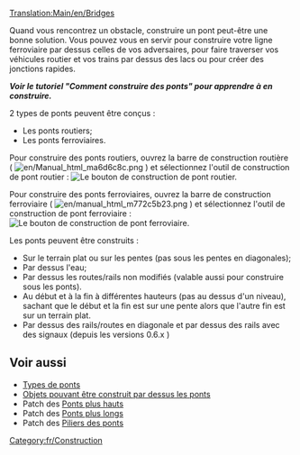 [[Translation:Main/en/Bridges]]{{en/-}}{{fr/Table des matières}}

Quand vous rencontrez un obstacle, construire un pont peut-être une bonne solution. Vous pouvez vous en servir pour construire votre ligne ferroviaire par dessus celles de vos adversaires, pour faire traverser vos véhicules routier et vos trains par dessus des lacs ou pour créer des jonctions rapides.

'''''Voir le tutoriel "Comment construire des ponts" pour apprendre à en construire.'''''

2 types de ponts peuvent être conçus :
* Les ponts routiers;
* Les ponts ferroviaires.

Pour construire des ponts routiers, ouvrez la barre de construction routière ( [[File:en/Manual html ma6d6c8c.png]] ) et sélectionnez l'outil de construction de pont routier :
[[File:en/BridgeTut14.png|none|frame|Le bouton de construction de pont routier.]]

Pour construire des ponts ferroviaires, ouvrez la barre de construction ferroviaire ( [[File:en/manual html m772c5b23.png]] ) et sélectionnez l'outil de construction de pont ferroviaire :
[[File:en/BridgeTut1.png|none|frame|Le bouton de construction de pont ferroviaire.]]

Les ponts peuvent être construits :
* Sur le terrain plat ou sur les pentes (pas sous les pentes en diagonales);
* Par dessus l'eau;
* Par dessus les routes/rails non modifiés (valable aussi pour construire sous les ponts).
* Au début et à la fin  à différentes hauteurs (pas au dessus d'un niveau), sachant que le début et la fin est sur une pente alors que l'autre fin est sur un terrain plat.
* Par dessus des rails/routes en diagonale et par dessus des rails avec des signaux (depuis les versions 0.6.x )


== Voir aussi ==
*[[Main/fr/Types de pont|Types de ponts]]
*[[Main/fr/Nouveau pont|Objets pouvant être construit par dessus les ponts]]
*Patch des [[Main/fr/Pont plus haut|Ponts plus hauts]]
*Patch des [[Main/fr/Pont plus long|Ponts plus longs]]
*Patch des [[Main/fr/Piliers de pont|Piliers des ponts]]

[[Category:fr/Construction]]